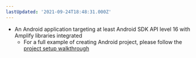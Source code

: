 ```yaml
---
lastUpdated: '2021-09-24T18:48:31.000Z'
---
```

* An Android application targeting at least Android SDK API level 16 with Amplify libraries integrated
    * For a full example of creating Android project, please follow the [project setup walkthrough](/lib/project-setup/create-application)
